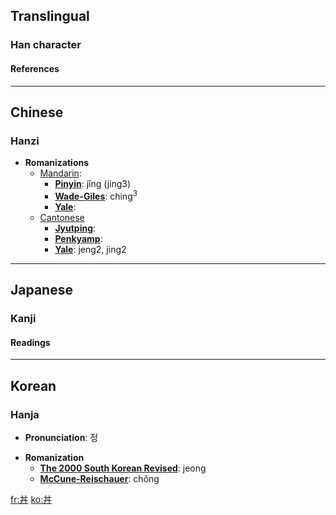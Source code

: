 {{see|井}}<!-- may be replaced by zh-forms -->

==Translingual==
===Han character===
{{Han char|rad=丶|as=04|sn=5|so=|four=5500<sub>0</sub>|canj=廿廿戈 (TTI)|cmean=bowl of food; well}}
====References====
{{Han ref|kx=0081.010|dkj=00101|dj=0164.010|hdz=10045.010|uh=4E3C|ud=20028|bh=C964|bd=51556}}

----
==Chinese==
===Hanzi===


* '''Romanizations'''
** [[Mandarin]]:
*** '''[[Pinyin]]''': jǐng (jing3)
*** '''[[Wade-Giles]]''': ching<sup>3</sup>
*** '''[[Yale]]''': 
**[[Cantonese]]
***'''[[Jyutping]]''':
***'''[[Penkyamp]]''': 
***'''[[Yale]]''': jeng2, jing2


----
==Japanese==
===Kanji===


{{ja-kanji|grade=|rs=丶04|simple=}}
====Readings====
{{ja-readings|on=[[せい]] (sei), [[たん]] (tan), [[しょう]] (shō)|kun=[[どんぶり]] (domburi)}}


----
==Korean==
===Hanja===

* '''Pronunciation''': 정

* '''Romanization'''
** '''[[The 2000 South Korean Revised Romanization|The 2000 South Korean Revised]]''': jeong
** '''[[McCune-Reischauer]]''': chŏng


[[fr:丼]]
[[ko:丼]]